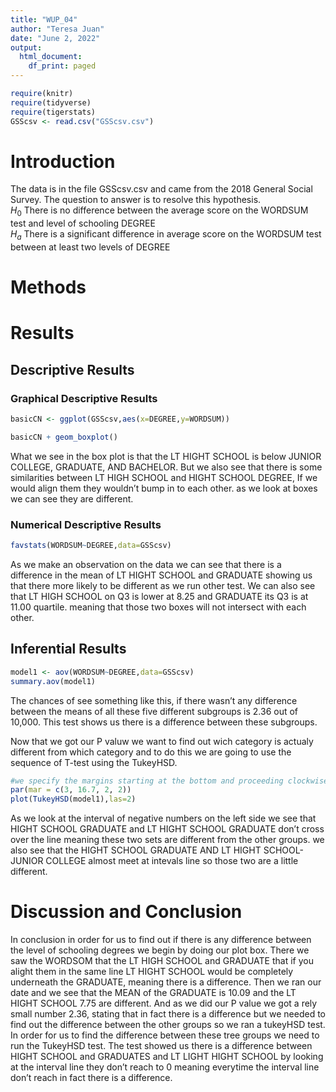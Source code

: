 ```yaml
---
title: "WUP_04"
author: "Teresa Juan"
date: "June 2, 2022"
output:
  html_document:
    df_print: paged
---
```


```r
require(knitr)
require(tidyverse)
require(tigerstats)
GSScsv <- read.csv("GSScsv.csv") 

```

# Introduction

<!--In this section you explain what you are trying to show.  Where did the data come from?  What is the research or other question you are trying to answer?!-->

The data is in the file GSScsv.csv and came from the 2018 General Social Survey.  The question to answer is to resolve this hypothesis.  
$H_0$ There is no difference between the average score on the WORDSUM test and level of schooling DEGREE  
$H_a$ There is a significant difference in average score on the WORDSUM test between at least two levels of DEGREE  

# Methods

<!--Decide on your methods:  use "variable analysis" or other appropriate descriptors.  Make sure to choose at least one graphical method and at least one numerical method.!-->

# Results

<!--Divide this section into two sub-sections:  One for your descriptive  results and one for your inferential results.!-->

## Descriptive Results

### Graphical Descriptive Results

<!--Graphical results here.  Make sure to show your code.  Provide appropriate labels for axes, giving units if possible, and provide a good title for the graph, too.  Use the graphical results to describe the patterns if any that exist in the data as focused toward the research question!-->

```r
basicCN <- ggplot(GSScsv,aes(x=DEGREE,y=WORDSUM))

basicCN + geom_boxplot()
```

What we see in the box plot is that the LT HIGHT SCHOOL is below JUNIOR COLLEGE, GRADUATE, AND BACHELOR. But we also see that there is some similarities between LT HIGH SCHOOL and HIGHT SCHOOL DEGREE, If we would align them they wouldn’t bump in to each other. as we look at boxes we can see they are different. 

### Numerical Descriptive Results

<!--Numerical results go here. Use the numerical results to describe the patterns if any that exist in the data as focused toward the research question!-->

```r
favstats(WORDSUM~DEGREE,data=GSScsv)
```
As we make an observation on the data we can see that there is a difference in the mean of LT HIGHT SCHOOL and GRADUATE showing us that there more likely to be different as we run other test. We can also see that LT HIGH SCHOOL on Q3 is lower at 8.25 and GRADUATE its Q3 is at 11.00 quartile. meaning that those two boxes will not intersect with each other.

## Inferential Results

<!--State hypothesis clearly.  Make sure your discussion of the inferential test covers all the aspects that the test output produces, such as test statistic, p-value etc.  Make a decision about the null hypothesis, explain the assumptions on which the selected test/procedure was based, and why the chosen procedure satisfys the assumptions and is appropriate to answer the research question!-->

```r
model1 <- aov(WORDSUM~DEGREE,data=GSScsv)
summary.aov(model1)
```
The chances of see something like this, if there wasn't any difference between the means of all these five different subgroups is 2.36 out of 10,000. This test shows us there is a difference between these subgroups.

Now that we got our P valuw we want to find out wich category is actualy different from which category and to do this we are going to use the sequence of T-test using the TukeyHSD.

```r
#we specify the margins starting at the bottom and proceeding clockwise - thus 8.7 is the left side margin to hold the names of the factors
par(mar = c(3, 16.7, 2, 2))
plot(TukeyHSD(model1),las=2)
```

As we look at the interval of negative numbers on the left side we see that HIGHT SCHOOL GRADUATE and LT HIGHT SCHOOL GRADUATE don't cross over the line meaning these two sets are different from the other groups. we also see that the HIGHT SCHOOL GRADUATE AND LT HIGHT SCHOOL-JUNIOR COLLEGE almost meet at  intevals line so those two are a little different.

# Discussion and Conclusion

<!--Discussion and conclusion here.  If you found a relationship be sure to consider whether the relationship occurs because one of the variavbles causes the other, or whether they perhasps are related for some other reason.  Watch the chapter 6 videos from the GeorgeTown videos collection.!-->

In conclusion in order for us to find out if there is any difference between the level of schooling degrees we begin by doing our plot box. There we saw the WORDSOM that the LT HIGH SCHOOL and GRADUATE that if you alight them in the same line LT HIGHT SCHOOL would be completely underneath the GRADUATE, meaning there is a difference. Then we ran our date and we see that the MEAN of the GRADUATE is 10.09 and the LT HIGHT SCHOOL 7.75  are different. And as we did our P value we got a rely  small number 2.36, stating that in fact there is a difference but we needed to find out the difference between the other groups so we ran a tukeyHSD test. In order for us to find the difference between these tree groups we need to run the TukeyHSD test. The test showed us there is a difference between HIGHT SCHOOL and GRADUATES and LT LIGHT HIGHT SCHOOL by looking at the interval line they don't reach to 0 meaning everytime the interval line don't reach in fact there is a difference.
